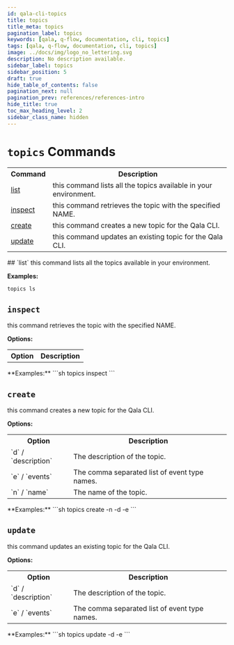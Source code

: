 ```yaml
---
id: qala-cli-topics
title: topics
title_meta: topics
pagination_label: topics
keywords: [qala, q-flow, documentation, cli, topics]
tags: [qala, q-flow, documentation, cli, topics]
image: ../docs/img/logo_no_lettering.svg
description: No description available.
sidebar_label: topics
sidebar_position: 5
draft: true
hide_table_of_contents: false
pagination_next: null
pagination_prev: references/references-intro
hide_title: true
toc_max_heading_level: 2
sidebar_class_name: hidden
---
```



<HeroBanner
    title="topics"
    tagline="No description available."
    backgroundColor='transparent'
/>

# `topics` Commands

<table>
<tr><th>Command</th><th>Description</th></tr>
<tr><td><a href="#list" title="Learn about list">list</a></td><td>this command lists all the topics available in your 
environment.</td></tr>
<tr><td><a href="#inspect" title="Learn about inspect">inspect</a></td><td>this command retrieves the topic with the specified 
NAME.</td></tr>
<tr><td><a href="#create" title="Learn about create">create</a></td><td>this command creates a new topic for the Qala 
CLI.</td></tr>
<tr><td><a href="#update" title="Learn about update">update</a></td><td>this command updates an existing topic for the Qala 
CLI.</td></tr>
</table>
## `list`
this command lists all the topics available in your 
environment.

**Examples:**
```sh
topics ls
```


## `inspect`
this command retrieves the topic with the specified 
NAME.

**Options:**
<table>
<tr><th>Option</th><th>Description</th></tr>
</table>
**Examples:**
```sh
topics inspect <TOPIC_NAME>
```


## `create`
this command creates a new topic for the Qala 
CLI.

**Options:**
<table>
<tr><th>Option</th><th>Description</th></tr>
<tr><td>`d` / `description`</td><td>The description of the topic.</td></tr>
<tr><td>`e` / `events`</td><td>The comma separated list of event type 
names.</td></tr>
<tr><td>`n` / `name`</td><td>The name of the topic.</td></tr>
</table>
**Examples:**
```sh
topics create -n <TOPIC_NAME> -d  <DESCRIPTION> -e <EVENTS_COMMA_SEPERATED_NAMES>
```


## `update`
this command updates an existing topic for the Qala 
CLI.

**Options:**
<table>
<tr><th>Option</th><th>Description</th></tr>
<tr><td>`d` / `description`</td><td>The description of the topic.</td></tr>
<tr><td>`e` / `events`</td><td>The comma separated list of event type 
names.</td></tr>
</table>
**Examples:**
```sh
topics update <TOPIC_NAME> -d  <DESCRIPTION> -e <EVENTS_COMMA_SEPERATED_NAMES>
```


